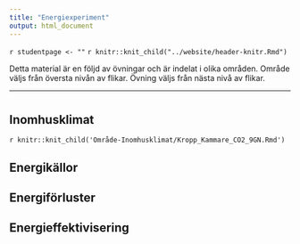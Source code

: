 ```yaml
---
title: "Energiexperiment"
output: html_document
---
```


`r studentpage <- ""`
`r knitr::knit_child("../website/header-knitr.Rmd")`

Detta material är en följd av övningar och är indelat i olika områden. Område väljs från översta nivån av flikar. Övning väljs från nästa nivå av flikar. 

***

# {.tabset .tabset-fade}

## Inomhusklimat {.tabset .tabset-fade}

`r knitr::knit_child('Område-Inomhusklimat/Kropp_Kammare_CO2_9GN.Rmd')`


## Energikällor {.tabset .tabset-fade}




## Energiförluster {.tabset .tabset-fade}



## Energieffektivisering {.tabset .tabset-fade}
